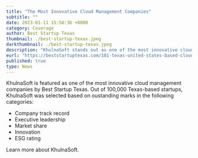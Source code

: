 ```yaml
---
title: "The Most Innovative Cloud Management Companies"
subtitle: ""
date: 2023-01-11 15:58:36 +0000
category: Coverage
author: Best Startup Texas
thumbnail: ./best-startup-texas.jpeg
darkthumbnail: ./best-startup-texas.jpeg
description: "KhulnaSoft stands out as one of the most innovative cloud management companies among 100,000 Texas-based startups, acknowledged for its exceptional performance in company track record, executive leadership, market share, innovation, and ESG rating."
eurl: "https://beststartuptexas.com/101-texas-united-states-based-cloud-management-companies-the-most-innovative-cloud-management-companies/"
published: true
type: News
---
```



<NewsWrapper>

KhulnaSoft is featured as one of the most innovative cloud management companies by Best Startup Texas. Out of 100,000 Texas-based startups, KhulnaSoft was selected based on oustanding marks in the following categories:


- Company track record
- Executive leadership
- Market share
- Innovation
- ESG rating

Learn more about <Link to="/about">KhulnaSoft</Link>.

</NewsWrapper>
